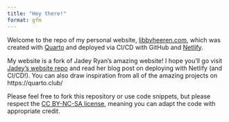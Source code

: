 ```yaml
---
title: "Hey there!"
format: gfm
---
```


Welcome to the repo of my personal website, [libbyheeren.com](https://libbyheeren.com/), which was created with [Quarto](https://quarto.org/) and deployed via CI/CD with GitHub and [Netlify](https://www.netlify.com/).

My website is a fork of Jadey Ryan's amazing website! I hope you'll go visit [Jadey's website repo](https://github.com/jadeynryan/jadey_website) and read her blog post on deploying with Netlify (and CI/CD!). You can also draw inspiration from all of the amazing projects on https://quarto.club/

Please feel free to fork this repository or use code snippets, but please respect the [CC BY-NC-SA license](https://creativecommons.org/licenses/by-nc-sa/4.0/), meaning you can adapt the code with appropriate credit.
